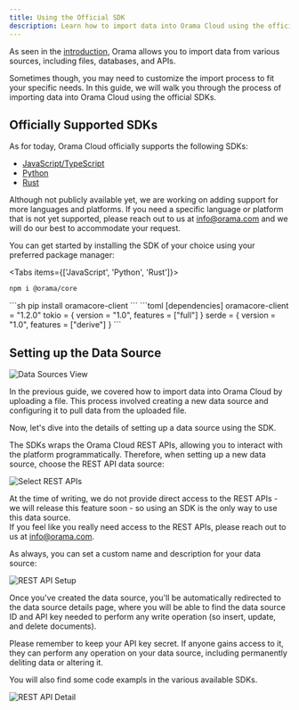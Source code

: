 ```yaml
---
title: Using the Official SDK
description: Learn how to import data into Orama Cloud using the official SDK.
---
```


As seen in the [introduction](/docs/cloud/data-sources/about), Orama allows you to import data from various sources, including files, databases, and APIs.

Sometimes though, you may need to customize the import process to fit your specific needs. In this guide, we will walk you through the process of importing data into Orama Cloud using the official SDKs.

## Officially Supported SDKs

As for today, Orama Cloud officially supports the following SDKs:

- [JavaScript/TypeScript](https://github.com/oramasearch/oramacore-client-javascript)
- [Python](https://github.com/oramasearch/oramacore-client-python)
- [Rust](https://github.com/oramasearch/oramacore-client-rust)

Although not publicly available yet, we are working on adding support for more languages and platforms. If you need a specific language or platform that is not yet supported, please reach out to us at [info@orama.com](mailto:info@orama.com) and we will do our best to accommodate your request.

You can get started by installing the SDK of your choice using your preferred package manager:

<Tabs items={['JavaScript', 'Python', 'Rust']}>
  <Tab value="Javascript">
  ```sh
  npm i @orama/core
  ```
  </Tab>
  <Tab value="Python">
  ```sh
  pip install oramacore-client
  ```
  </Tab>
  <Tab value="Rust">
  ```toml
  [dependencies]
  oramacore-client = "1.2.0"
  tokio = { version = "1.0", features = ["full"] }
  serde = { version = "1.0", features = ["derive"] }
  ```
  </Tab>
</Tabs>

## Setting up the Data Source

![Data Sources View](/docs/cloud/data-sources/data-sources-view.png)

In the previous guide, we covered how to import data into Orama Cloud by uploading a file. This process involved creating a new data source and configuring it to pull data from the uploaded file.

Now, let's dive into the details of setting up a data source using the SDK.

The SDKs wraps the Orama Cloud REST APIs, allowing you to interact with the platform programmatically. Therefore, when setting up a new data source, choose the REST API data source:

![Select REST APIs](/docs/cloud/data-sources/choose-rest-apis.png)

At the time of writing, we do not provide direct access to the REST APIs - we will release this feature soon - so using an SDK is the only way to use this data source. \
If you feel like you really need access to the REST APIs, please reach out to us at [info@orama.com](mailto:info@orama.com).

As always, you can set a custom name and description for your data source:

![REST API Setup](/docs/cloud/data-sources/rest-api-setup.png)

Once you've created the data source, you'll be automatically redirected to the data source details page, where you will be able to find the data source ID and API key needed to perform any write operation (so insert, update, and delete documents).

<Callout type='warn'>
    Please remember to keep your API key secret. If anyone gains access to it, they can perform any operation on your data source, including permanently deliting data or altering it.
</Callout>

You will also find some code exampls in the various available SDKs.

![REST API Detail](/docs/cloud/data-sources/sdk-screen.png)
